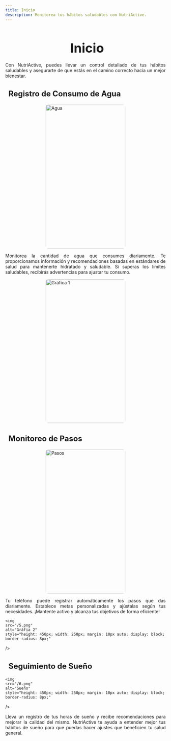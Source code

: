 ```yaml
---
title: Inicio
description: Monitorea tus hábitos saludables con NutriActive.
---
```


<main>
<h1 style="font-size: 2.5rem; font-weight: bold; margin-bottom: 20px; text-align: center;">
  <i class="fas fa-tachometer-alt" style="color: #e67e22; margin-right: 10px;"></i>
  Inicio
</h1>

<p style="text-align: justify;">
  Con NutriActive, puedes llevar un control detallado de tus hábitos saludables
  y asegurarte de que estás en el camino correcto hacia un mejor bienestar.
</p>

<h3 style="font-size: 1.5rem; font-weight: bold; margin-bottom: 20px; text-align: left;">
  <i class="fas fa-tint" style="color: #3498db; margin-right: 10px;"></i> Registro
  de Consumo de Agua
</h3>

  <img
    src="/8.png"
    alt="Agua"
    style="height: 450px; width: 250px; margin: 10px auto; display: block; border-radius: 8px;"
  />

<p style="text-align: justify;">
  Monitorea la cantidad de agua que consumes diariamente. Te proporcionamos
  información y recomendaciones basadas en estándares de salud para mantenerte
  hidratado y saludable. Si superas los límites saludables, recibirás
  advertencias para ajustar tu consumo.
</p>

 <img
    src="/9.png"
    alt="Gráfica 1"
    style="height: 450px; width: 250px; margin: 10px auto; display: block; border-radius: 8px;"
  />

<h3 style="font-size: 1.5rem; font-weight: bold; margin-bottom: 20px; text-align: left;">
  <i class="fas fa-shoe-prints" style="color: #2ecc71; margin-right: 10px;"></i> Monitoreo de Pasos
</h3>

  <img
    src="/4.png"
    alt="Pasos"
    style="height: 450px; width: 250px; margin: 10px auto; display: block; border-radius: 8px;"
  />

<p style="text-align: justify;">
  Tu teléfono puede registrar automáticamente los pasos que das diariamente.
  Establece metas personalizadas y ajústalas según tus necesidades. ¡Mantente
  activo y alcanza tus objetivos de forma eficiente!
</p>

    <img
    src="/5.png"
    alt="Gráfia 2"
    style="height: 450px; width: 250px; margin: 10px auto; display: block; border-radius: 8px;"
  />

<h3 style="font-size: 1.5rem; font-weight: bold; margin-bottom: 20px; text-align: left;">
  <i class="fas fa-bed" style="color: #f39c12; margin-right: 10px;"></i> Seguimiento de Sueño
</h3>

    <img
    src="/6.png"
    alt="Sueño"
    style="height: 450px; width: 250px; margin: 10px auto; display: block; border-radius: 8px;"
  />

<p style="text-align: justify;">
  Lleva un registro de tus horas de sueño y recibe recomendaciones para mejorar la calidad del mismo. NutriActive te ayuda a entender mejor tus hábitos de sueño para que puedas hacer ajustes que beneficien tu salud general.
</p>
</main>